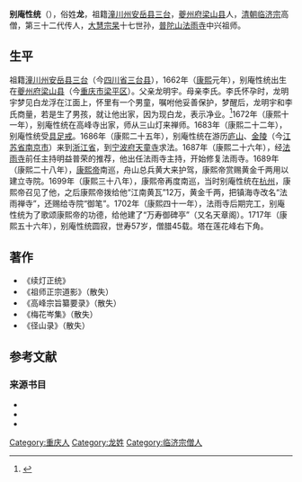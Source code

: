{{Infobox Buddhist
| 姓名            = 别庵性统
| 图像            = 
| 图像大小        = 
| 图像说明        =  
| 本名            = 
| 字              =  
| 号              =  
| 法号            =  
| 出生            = 1662年
| 出生地点        = [[清朝|清朝]][[夔州府|夔州府]][[梁山县|梁山县]]（今重庆市梁平县）
| 圆寂            = {{death year and age|1717|1662}}
| 圆寂地点        = 清朝[[浙江省|浙江省]][[定海县|定海县]][[普陀山|普陀山]][[法雨寺_(普陀山)|法雨寺]]
| 著名成就        = 
| 宗派            = [[临济宗|临济宗]]
| 呼号            = 
| 修行法门        = 
| 头衔            = 
| 教育程度        = 
| 驻锡于          = [[法雨寺|法雨寺]]
| 师承            = 三山灯来
| 徒弟与学生      = 
| 著作            = 《续灯正统》
| 译作            = 
| 奖项            = 
| 何者的化身与转世 = 
| 转世为          = 
| 传人            = 
| 签名            = 
| 备註            = 
}}
'''别庵性统'''（{{bd|1662年||1717年||catIdx=Bie别庵性统}}），俗姓'''龙'''，祖籍[[潼川府|潼川州]][[安岳县|安岳县]][[三台县|三台]]，[[夔州府|夔州府]][[梁山县|梁山县]]人，[[清朝|清朝]][[临济宗|临济宗]]高僧，第三十二代传人，[[大慧宗杲|大慧宗杲]]十七世孙，[[普陀山|普陀山]][[法雨寺_(普陀山)|法雨寺]]中兴祖师。{{sfnb|时光|2014|p=39}}

==生平==
祖籍[[潼川府|潼川州]][[安岳县|安岳县]][[三台县|三台]]（今[[四川省|四川省]][[三台县|三台县]]），1662年（[[康熙|康熙]]元年），别庵性统出生在[[夔州府|夔州府]][[梁山县|梁山县]]（今[[重庆市|重庆市]][[梁平区|梁平区]]）。{{sfnb|时光|2014|p=39}}父亲龙明宇。母亲李氏。李氏怀孕时，龙明宇梦见白龙浮在江面上，怀里有一个男童，嘱咐他妥善保护，梦醒后，龙明宇和李氏商量，若是生了男孩，就让他出家，因为现白龙，表示净业。<ref>{{cite book |author1=书状弘秀 |title=《普陀别庵禅师同门录》卷下第39册 |year= |publisher= |location= |pages= |isbn= }}</ref>1672年（康熙十一年），别庵性统在高峰寺出家，师从三山灯来禅师。{{sfnb|时光|2014|p=39}}1683年（康熙二十二年），别庵性统受[[具足戒|具足戒]]。{{sfnb|时光|2014|p=39}}1686年（康熙二十五年），别庵性统在游历[[庐山|庐山]]、[[江宁府|金陵]]（今[[江苏省|江苏省]][[南京市|南京市]]）来到[[浙江省|浙江省]]，到[[宁波府|宁波府]][[天童寺|天童寺]]求法。{{sfnb|时光|2014|p=39}}1687年（康熙二十六年），经[[法雨寺_(普陀山)|法雨寺]]前任主持明益普荣的推荐，他出任法雨寺主持，开始修复法雨寺。{{sfnb|时光|2014|p=39}}1689年（康熙二十八年），[[康熙帝|康熙帝]]南巡，舟山总兵黄大来护驾，康熙帝赏赐黄金千两用以建立寺院。{{sfnb|时光|2014|p=41}}1699年（康熙三十八年），康熙帝再度南巡，当时别庵性统在[[杭州市|杭州]]，康熙帝召见了他，之后康熙帝拨给他“江南黄瓦”12万，黄金千两，把镇海寺改名“法雨禅寺”，还赐给寺院“御笔”。{{sfnb|时光|2014|p=41}}1702年（康熙四十一年），法雨寺后期完工，别庵性统为了歌颂康熙帝的功德，给他建了“万寿御碑亭”（又名天章阁）。{{sfnb|时光|2014|p=41}}1717年（康熙五十六年），别庵性统圆寂，世寿57岁，僧腊45载。{{sfnb|时光|2014|p=42}}塔在莲花峰右下角。{{sfnb|时光|2014|p=42}}

==著作==
*《续灯正统》
*《祖师正宗道影》（散失）
*《高峰宗旨纂要录》（散失）
*《梅花岑集》（散失）
*《径山录》（散失）

==参考文献==
{{Reflist}}

===来源书目===
*{{cite book |author1=时光 |title=《海天佛国 普陀山》 |chapter=易律为禅的真歇大师 |year=2014 |publisher=中州古籍出版社 |location=河南省郑州市|isbn=978-7-5348-4634-2 |ref=harv}}
*{{cite journal|author1=黄夏年 |title=普陀别庵性统禅师生平与著述考 |journal=《宗教学研究》 |volume=2 |location=四川省成都市 |publisher=四川大学出版社 |doi= |year=2014 |pages= |issn=1006-1312}}
*{{cite book |editor1=杜洁详 |title=《普陀洛迦新志》卷10 |year= |publisher= |location= |pages= |isbn= }}

{{DEFAULTSORT:Bie别庵性统}}
[[Category:重庆人|Category:重庆人]]
[[Category:龙姓|Category:龙姓]]
[[Category:临济宗僧人|Category:临济宗僧人]]